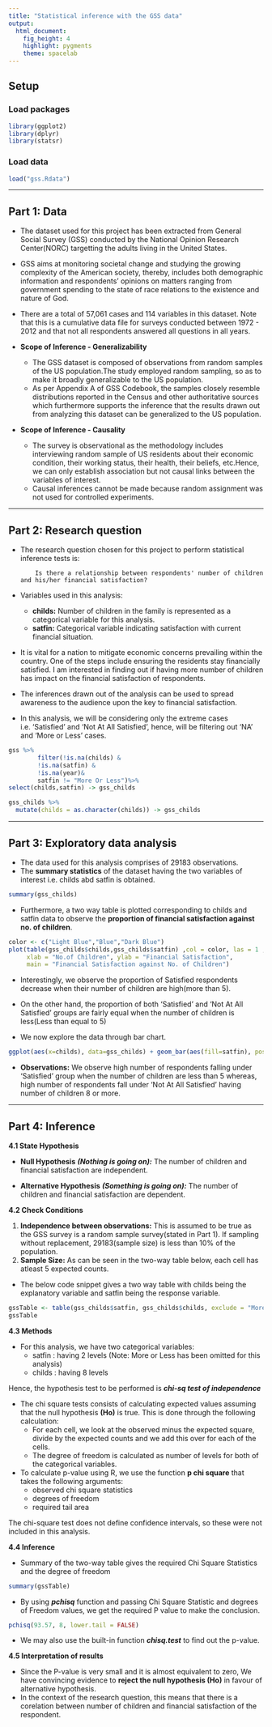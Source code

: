 ---
title: "Statistical inference with the GSS data"
output: 
  html_document: 
    fig_height: 4
    highlight: pygments
    theme: spacelab
---

## Setup

### Load packages
```{r load-packages, message = FALSE}
library(ggplot2)
library(dplyr)
library(statsr)
```

### Load data

```{r load-data}
load("gss.Rdata")
```



* * *

## Part 1: Data

  * The dataset used for this project has been extracted from General Social Survey (GSS) conducted by the National Opinion Research Center(NORC) targetting the adults living in the United States.
  * GSS aims at monitoring societal change and studying the growing complexity of the American society, thereby, includes both demographic information and respondents' opinions on matters ranging from government spending to the state of race relations to the existence and nature of God.
  * There are a total of 57,061 cases and 114 variables in this dataset. Note that this is a cumulative data file for surveys conducted between 1972 - 2012 and that not all respondents answered all questions in all years.

  * **Scope of Inference - Generalizability**
      * The GSS dataset is composed of observations from random samples of the US population.The study employed random sampling, so as to make it broadly generalizable to the US population. 
      * As per Appendix A of GSS Codebook, the samples closely resemble distributions reported in the Census and other authoritative sources which furthermore supports the inference that the results drawn out from analyzing this dataset can be generalized to the US population.
    
  * **Scope of Inference  - Causality**
      * The survey is observational as the methodology includes interviewing random sample of US residents about their economic condition, their working status, their health, their beliefs, etc.Hence, we can only establish association but not causal links between the variables of interest.
      * Causal inferences cannot be made because random assignment was not used for controlled experiments.

* * *

## Part 2: Research question

  * The research question chosen for this project to perform statistical inference tests is:
  
    ```
        Is there a relationship between respondents' number of children and his/her financial satisfaction?
    ```    
  * Variables used in this analysis:
  
      * **childs:** Number of children in the family is represented as a categorical variable for this analysis.
      * **satfin:** Categorical variable indicating satisfaction with current financial situation.
  * It is vital for a nation to mitigate economic concerns prevailing within the country. One of the steps include ensuring the residents stay financially satisfied. I am interested in finding out if having more number of children has impact on the financial satisfaction of respondents.
  * The inferences drawn out of the analysis can be used to spread awareness to the audience upon the key to financial satisfaction.
  * In this analysis, we will be considering only the extreme cases i.e. 'Satisfied' and 'Not At All Satisfied', hence, will be filtering out 'NA' and 'More or Less' cases.
  
```{r}
gss %>%
        filter(!is.na(childs) &
        !is.na(satfin) &
        !is.na(year)&
        satfin != "More Or Less")%>%
select(childs,satfin) -> gss_childs

gss_childs %>%
  mutate(childs = as.character(childs)) -> gss_childs
```

* * *

## Part 3: Exploratory data analysis

  * The data used for this analysis comprises of 29183 observations.
  * The **summary statistics** of the dataset having the two variables of interest i.e. childs abd satfin is obtained.
  
```{r}
summary(gss_childs)
```
  *  Furthermore, a two way table is plotted corresponding to childs and satfin data to observe the **proportion of financial satisfaction against no. of children**.
```{r}
color <- c("Light Blue","Blue","Dark Blue")
plot(table(gss_childs$childs,gss_childs$satfin) ,col = color, las = 1 ,
     xlab = "No.of Children", ylab = "Financial Satisfaction", 
     main = "Financial Satisfaction against No. of Children")
```
  
  * Interestingly, we observe the proportion of Satisfied respondents decrease when their number of children are high(more than 5).
  * On the other hand, the proportion of both 'Satisfied' and 'Not At All Satisfied' groups are fairly equal when the number of children is less(Less than equal to 5)
 
 * We now explore the data through bar chart. 
```{r}
ggplot(aes(x=childs), data=gss_childs) + geom_bar(aes(fill=satfin), position = position_dodge()) + ggtitle('No. of Children vs. Financial Satisfaction')
```

  * **Observations:** We observe high number of respondents falling under 'Satisfied' group when the number of children are less than 5 whereas, high number of respondents fall under 'Not At All Satisfied' having number of children 8 or more.
  
* * *

## Part 4: Inference

  **4.1 State Hypothesis** 
  
  * **Null Hypothesis** ***(Nothing is going on):*** The number of children and financial satisfaction are independent.
  
  * **Alternative Hypothesis** ***(Something is going on):*** The number of children and financial satisfaction are dependent.
  
  **4.2 Check Conditions**
      
  1. **Independence between observations:** This is assumed to be true as the GSS survey is a random sample survey(stated in Part 1). If sampling without replacement, 29183(sample size) is less than 10% of the population.
  2. **Sample Size:** As can be seen in the two-way table below, each cell has atleast 5 expected counts.
      
  * The below code snippet gives a two way table with childs being the explanatory variable and satfin being the response variable.
  
```{r}
gssTable <- table(gss_childs$satfin, gss_childs$childs, exclude = "More Or Less")
gssTable
```

  **4.3 Methods**
  
  * For this analysis, we have two categorical variables:
       * satfin : having 2 levels (Note: More or Less has been omitted for this analysis)
       * childs : having 8 levels
  
  Hence, the hypothesis test to be performed is ***chi-sq test of independence***
  
  * The chi square tests consists of calculating expected values assuming that the null hypothesis **(Ho)** is true. This is done through the following calculation:
    * For each cell, we look at the observed minus the expected square, divide by the expected counts and we add this over for each of the cells.
    * The degree of freedom is calculated as number of levels for both of the categorical variables.
  * To calculate p-value using R, we use the function **p chi square** that takes the following arguments:
      * observed chi square statistics
      * degrees of freedom
      * required tail area

The chi-square test does not define confidence intervals, so these were not included in this analysis.

  **4.4 Inference**
  
  * Summary of the two-way table gives the required Chi Square Statistics and the degree of freedom
```{r}
summary(gssTable)
```
  * By using ***pchisq*** function and passing Chi Square Statistic and degrees of Freedom values, we get the required P value to make the conclusion.
  
  
```{r}
pchisq(93.57, 8, lower.tail = FALSE)
```

  * We may also use the built-in function ***chisq.test*** to find out the p-value.
  
  **4.5 Interpretation of results**
  
  * Since the P-value is very small and it is almost equivalent to zero, We have convincing evidence to **reject the null hypothesis (Ho)** in favour of alternative hypothesis.
  * In the context of the research question, this means that there is a corelation between number of children and financial satisfaction of the respondent.
  